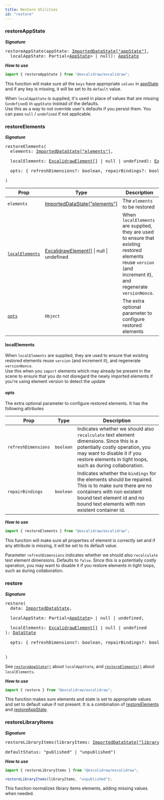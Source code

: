 ```yaml
---
title: Restore Utilities
id: "restore"
---
```


### restoreAppState

**_Signature_**

<pre>
restoreAppState(appState: <a href="https://github.com/excalidraw/excalidraw/blob/master/src/data/types.ts#L34">ImportedDataState["appState"]</a>,<br/>&nbsp; localAppState: Partial&lt;<a href="https://github.com/excalidraw/excalidraw/blob/master/src/types.ts#L95">AppState</a>> | null): <a href="https://github.com/excalidraw/excalidraw/blob/master/src/types.ts#L95">AppState</a>
</pre>

**_How to use_**

```js
import { restoreAppState } from "@excalidraw/excalidraw";
```

This function will make sure all the `keys` have appropriate `values` in [appState](https://github.com/excalidraw/excalidraw/blob/master/src/types.ts#L95) and if any key is missing, it will be set to its `default` value.

When `localAppState` is supplied, it's used in place of values that are missing (`undefined`) in `appState` instead of the defaults.  
Use this as a way to not override user's defaults if you persist them.
You can pass `null` / `undefined` if not applicable.

### restoreElements

**_Signature_**

<pre>
restoreElements(
  elements: <a href="https://github.com/excalidraw/excalidraw/blob/master/src/element/types.ts#L114">ImportedDataState["elements"]</a>,<br/>&nbsp;
  localElements: <a href="https://github.com/excalidraw/excalidraw/blob/master/src/element/types.ts#L114">ExcalidrawElement[]</a> | null | undefined): <a href="https://github.com/excalidraw/excalidraw/blob/master/src/element/types.ts#L114">ExcalidrawElement[]</a>,<br/>&nbsp;
  opts: &#123; refreshDimensions?: boolean, repairBindings?: boolean }<br/>
)
</pre>

| Prop | Type | Description |
| ---- | ---- | ---- |
| `elements` | <a href="https://github.com/excalidraw/excalidraw/blob/master/src/element/types.ts#L114">ImportedDataState["elements"]</a> | The `elements` to be restored |
| [`localElements`](#localelements) | <a href="https://github.com/excalidraw/excalidraw/blob/master/src/element/types.ts#L114">ExcalidrawElement[]</a> &#124; null &#124; undefined |  When `localElements` are supplied, they are used to ensure that existing restored elements reuse `version` (and increment it), and regenerate `versionNonce`. |
| [`opts`](#opts) | `Object` | The extra optional parameter to configure restored elements

#### localElements

When `localElements` are supplied, they are used to ensure that existing restored elements reuse `version` (and increment it), and regenerate `versionNonce`.  
Use this when you `import` elements which may already be present in the scene to ensure that you do not disregard the newly imported elements if you're using element version to detect the update

#### opts
The extra optional parameter to configure restored elements. It has the following attributes

| Prop | Type | Description|
| --- | --- | ------|
| `refreshDimensions` | `boolean` | Indicates whether we should also `recalculate` text element dimensions. Since this is a potentially costly operation, you may want to disable it if you restore elements in tight loops, such as during collaboration. |
| `repairBindings` |`boolean` | Indicates whether the `bindings` for the elements should be repaired. This is to make sure there are no containers with non existent bound text element id and no bound text elements with non existent container id. |

**_How to use_**

```js
import { restoreElements } from "@excalidraw/excalidraw";
```

This function will make sure all properties of element is correctly set and if any attribute is missing, it will be set to its default value.

Parameter `refreshDimensions` indicates whether we should also `recalculate` text element dimensions. Defaults to `false`. Since this is a potentially costly operation, you may want to disable it if you restore elements in tight loops, such as during collaboration.

### restore

**_Signature_**

<pre>
restore(
  data: <a href="https://github.com/excalidraw/excalidraw/blob/master/src/data/types.ts#L34">ImportedDataState</a>,<br/>&nbsp;
  localAppState: Partial&lt;<a href="https://github.com/excalidraw/excalidraw/blob/master/src/types.ts#L95">AppState</a>> | null | undefined,<br/>&nbsp;
  localElements: <a href="https://github.com/excalidraw/excalidraw/blob/master/src/element/types.ts#L114">ExcalidrawElement[]</a> | null | undefined<br/>): <a href="https://github.com/excalidraw/excalidraw/blob/master/src/data/types.ts#L4">DataState</a><br/>
  opts: &#123; refreshDimensions?: boolean, repairBindings?: boolean }<br/>

)
</pre>

See [`restoreAppState()`](https://github.com/excalidraw/excalidraw/blob/master/src/packages/excalidraw/README.md#restoreAppState) about `localAppState`, and [`restoreElements()`](https://github.com/excalidraw/excalidraw/blob/master/src/packages/excalidraw/README.md#restoreElements) about `localElements`.

**_How to use_**

```js
import { restore } from "@excalidraw/excalidraw";
```

This function makes sure elements and state is set to appropriate values and set to default value if not present. It is a combination of [restoreElements](#restoreelements) and [restoreAppState](#restoreappstate).

### restoreLibraryItems

**_Signature_**

<pre>
restoreLibraryItems(libraryItems: <a href="https://github.com/excalidraw/excalidraw/blob/master/src/data/types.ts#L34">ImportedDataState["libraryItems"]</a>,<br/>&nbsp;
defaultStatus: "published" | "unpublished")
</pre>

**_How to use_**

```js
import { restoreLibraryItems } from "@excalidraw/excalidraw";

restoreLibraryItems(libraryItems, "unpublished");
```

This function normalizes library items elements, adding missing values when needed.
